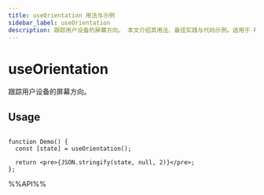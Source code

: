 ```yaml
---
title: useOrientation 用法与示例
sidebar_label: useOrientation
description: 跟踪用户设备的屏幕方向。 本文介绍其用法、最佳实践与代码示例。适用于 React 开发中需要处理副作用的场景。
---
```

# useOrientation

跟踪用户设备的屏幕方向。

## Usage

```tsx live

function Demo() {
  const [state] = useOrientation();

  return <pre>{JSON.stringify(state, null, 2)}</pre>;
};

```

%%API%%